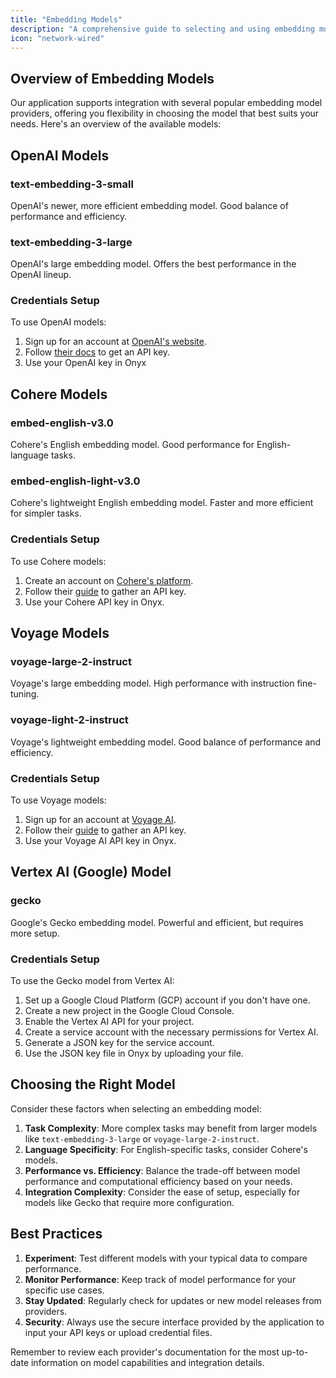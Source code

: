 ```yaml
---
title: "Embedding Models"
description: "A comprehensive guide to selecting and using embedding models in your application"
icon: "network-wired"
---
```


## Overview of Embedding Models

Our application supports integration with several popular embedding model providers, offering you flexibility in choosing the model that best suits your needs. Here's an overview of the available models:

## OpenAI Models

### text-embedding-3-small

OpenAI's newer, more efficient embedding model. Good balance of performance and efficiency.

### text-embedding-3-large

OpenAI's large embedding model. Offers the best performance in the OpenAI lineup.

### Credentials Setup

To use OpenAI models:

1. Sign up for an account at [OpenAI's website](https://openai.com/).
2. Follow [their docs](https://platform.openai.com/docs/api-reference/authentication) to get an API key.
3. Use your OpenAI key in Onyx

## Cohere Models

### embed-english-v3.0

Cohere's English embedding model. Good performance for English-language tasks.

### embed-english-light-v3.0

Cohere's lightweight English embedding model. Faster and more efficient for simpler tasks.

### Credentials Setup

To use Cohere models:

1. Create an account on [Cohere's platform](https://cohere.ai/).
2. Follow their [guide](https://docs.cohere.com/docs/rate-limits) to gather an API key.
3. Use your Cohere API key in Onyx.

## Voyage Models

### voyage-large-2-instruct

Voyage's large embedding model. High performance with instruction fine-tuning.

### voyage-light-2-instruct

Voyage's lightweight embedding model. Good balance of performance and efficiency.

### Credentials Setup

To use Voyage models:

1. Sign up for an account at [Voyage AI](https://www.voyageai.com/).
2. Follow their [guide](https://docs.voyageai.com/docs/api-key-and-installation) to gather an API key.
3. Use your Voyage AI API key in Onyx.

## Vertex AI (Google) Model

### gecko

Google's Gecko embedding model. Powerful and efficient, but requires more setup.

### Credentials Setup

To use the Gecko model from Vertex AI:

1. Set up a Google Cloud Platform (GCP) account if you don't have one.
2. Create a new project in the Google Cloud Console.
3. Enable the Vertex AI API for your project.
4. Create a service account with the necessary permissions for Vertex AI.
5. Generate a JSON key for the service account.
6. Use the JSON key file in Onyx by uploading your file.

## Choosing the Right Model

Consider these factors when selecting an embedding model:

1. **Task Complexity**: More complex tasks may benefit from larger models like `text-embedding-3-large` or `voyage-large-2-instruct`.
2. **Language Specificity**: For English-specific tasks, consider Cohere's models.
3. **Performance vs. Efficiency**: Balance the trade-off between model performance and computational efficiency based on your needs.
4. **Integration Complexity**: Consider the ease of setup, especially for models like Gecko that require more configuration.

## Best Practices

1. **Experiment**: Test different models with your typical data to compare performance.
2. **Monitor Performance**: Keep track of model performance for your specific use cases.
3. **Stay Updated**: Regularly check for updates or new model releases from providers.
4. **Security**: Always use the secure interface provided by the application to input your API keys or upload credential files.

Remember to review each provider's documentation for the most up-to-date information on model capabilities and integration details.
